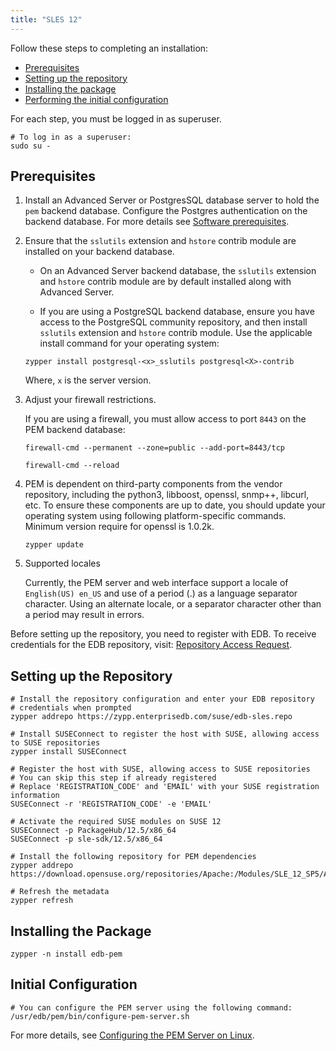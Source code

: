 ```yaml
---
title: "SLES 12"
---
```

Follow these steps to completing an installation:

- [Prerequisites](#prerequisites)
- [Setting up the repository](#setting-up-the-repository)
- [Installing the package](#installing-the-package)
- [Performing the initial configuration](#initial-configuration)

For each step, you must be logged in as superuser.

```shell
# To log in as a superuser:
sudo su -
```

## Prerequisites


1.  Install an Advanced Server or PostgresSQL database server to hold the `pem` backend database. Configure the Postgres authentication on the backend database. For more details see [Software prerequisites](). 

2.  Ensure that the `sslutils` extension and `hstore` contrib module are installed on your backend database.

    -   On an Advanced Server backend database, the `sslutils` extension and `hstore` contrib module are by default installed along with Advanced Server.

    -   If you are using a PostgreSQL backend database, ensure you have access to the PostgreSQL community repository, and then install `sslutils` extension and `hstore` contrib module. Use the applicable install command for your operating system:

    ```text
    zypper install postgresql-<x>_sslutils postgresql<X>-contrib
    ```

    Where, `x` is the server version.

3.  Adjust your firewall restrictions.

    If you are using a firewall, you must allow access to port `8443` on the PEM backend database:

    ```text
    firewall-cmd --permanent --zone=public --add-port=8443/tcp
     
    firewall-cmd --reload
    ```

4.  PEM is dependent on third-party components from the vendor repository, including the python3, libboost, openssl, snmp++, libcurl, etc. To ensure these components are up to date, you should update your operating system using following platform-specific commands. Minimum version require for openssl is 1.0.2k.

    ```text
    zypper update
    ```

5.  Supported locales

    Currently, the PEM server and web interface support a locale of `English(US) en_US` and use of a period (.) as a language separator character. Using an alternate locale, or a separator character other than a period may result in errors.

Before setting up the repository, you need to register with EDB. To receive credentials for the EDB repository, visit: [Repository Access Request](https://www.enterprisedb.com/repository-access-request).

## Setting up the Repository

```shell
# Install the repository configuration and enter your EDB repository
# credentials when prompted
zypper addrepo https://zypp.enterprisedb.com/suse/edb-sles.repo

# Install SUSEConnect to register the host with SUSE, allowing access to SUSE repositories
zypper install SUSEConnect

# Register the host with SUSE, allowing access to SUSE repositories
# You can skip this step if already registered
# Replace 'REGISTRATION_CODE' and 'EMAIL' with your SUSE registration information
SUSEConnect -r 'REGISTRATION_CODE' -e 'EMAIL'

# Activate the required SUSE modules on SUSE 12
SUSEConnect -p PackageHub/12.5/x86_64
SUSEConnect -p sle-sdk/12.5/x86_64

# Install the following repository for PEM dependencies
zypper addrepo https://download.opensuse.org/repositories/Apache:/Modules/SLE_12_SP5/Apache:Modules.repo

# Refresh the metadata
zypper refresh
```

## Installing the Package

```shell
zypper -n install edb-pem
```

## Initial Configuration

```shell
# You can configure the PEM server using the following command:
/usr/edb/pem/bin/configure-pem-server.sh
```

For more details, see [Configuring the PEM Server on Linux](../../configuring_the_pem_server_on_linux/).

